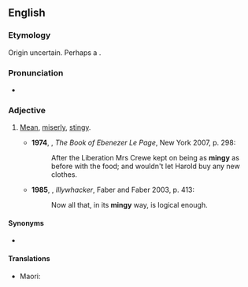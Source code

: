==English==

===Etymology===
Origin uncertain. Perhaps a {{blend|mean|stingy|lang=en|nocap=1}}.

===Pronunciation===
* {{a|UK}} {{IPA|/ˈmɪndʒi/|lang=en}}

===Adjective===
{{en-adj|er}}

# {{lb|en|colloquial}} [[mean|Mean]], [[miserly]], [[stingy]].
#* '''1974''', {{w|GB Edwards}}, ''The Book of Ebenezer Le Page'', New York 2007, p. 298:
#*: After the Liberation Mrs Crewe kept on being as '''mingy''' as before with the food; and wouldn't let Harold buy any new clothes.
#* '''1985''', {{w|Peter Carey}}, ''Illywhacker'', Faber and Faber 2003, p. 413:
#*: Now all that, in its '''mingy''' way, is logical enough.

====Synonyms====
* {{l|en|niggardly}}

====Translations====
{{trans-top|mean, miserly}}
* Maori: {{t|mi|kaihākere}}
{{trans-mid}}
{{trans-bottom}}